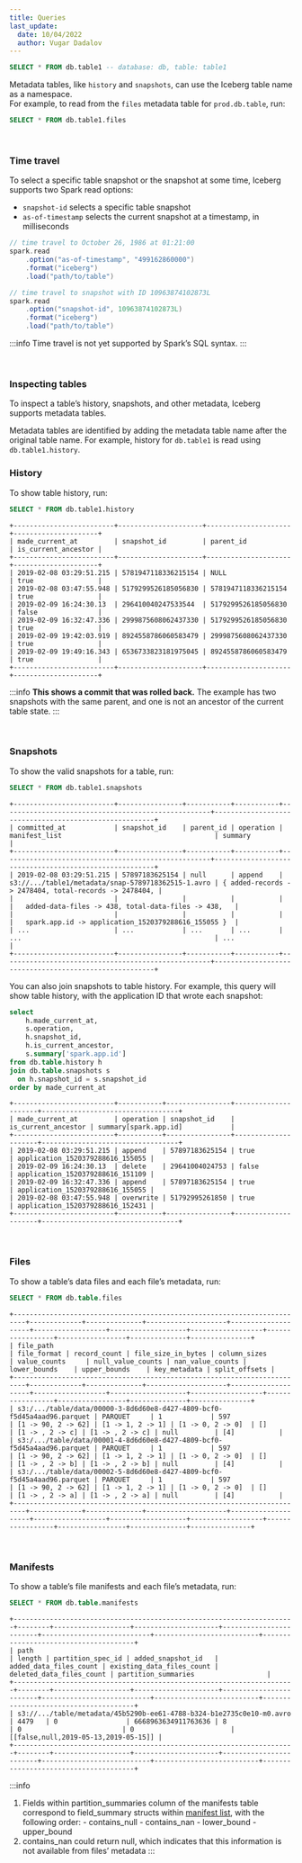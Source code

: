 ```yaml
---
title: Queries
last_update:
  date: 10/04/2022
  author: Vugar Dadalov
---
```


<!-- <head>
  <title>Iceberg tables queries</title>
  <meta
    name="description"
    content="Iceberg tables query"
  />
</head> -->

```sql
SELECT * FROM db.table1 -- database: db, table: table1
```

Metadata tables, like `history` and `snapshots`, can use the Iceberg table name as a namespace.  
For example, to read from the `files` metadata table for `prod.db.table`, run:

```sql
SELECT * FROM db.table1.files
```

<br/>

### Time travel

To select a specific table snapshot or the snapshot at some time, Iceberg supports two Spark read options:

- `snapshot-id` selects a specific table snapshot
- `as-of-timestamp` selects the current snapshot at a timestamp, in milliseconds

```scala
// time travel to October 26, 1986 at 01:21:00
spark.read
    .option("as-of-timestamp", "499162860000")
    .format("iceberg")
    .load("path/to/table")
```

```scala
// time travel to snapshot with ID 10963874102873L
spark.read
    .option("snapshot-id", 10963874102873L)
    .format("iceberg")
    .load("path/to/table")
```

:::info 
Time travel is not yet supported by Spark’s SQL syntax.
:::

<br/>


### Inspecting tables

To inspect a table’s history, snapshots, and other metadata, Iceberg supports metadata tables.

Metadata tables are identified by adding the metadata table name after the original table name. For example, history for `db.table1` is read using `db.table1.history`.

### History

To show table history, run:

```sql
SELECT * FROM db.table1.history
```

```
+-------------------------+---------------------+---------------------+---------------------+
| made_current_at         | snapshot_id         | parent_id           | is_current_ancestor |
+-------------------------+---------------------+---------------------+---------------------+
| 2019-02-08 03:29:51.215 | 5781947118336215154 | NULL                | true                |
| 2019-02-08 03:47:55.948 | 5179299526185056830 | 5781947118336215154 | true                |
| 2019-02-09 16:24:30.13  | 296410040247533544  | 5179299526185056830 | false               |
| 2019-02-09 16:32:47.336 | 2999875608062437330 | 5179299526185056830 | true                |
| 2019-02-09 19:42:03.919 | 8924558786060583479 | 2999875608062437330 | true                |
| 2019-02-09 19:49:16.343 | 6536733823181975045 | 8924558786060583479 | true                |
+-------------------------+---------------------+---------------------+---------------------+
```

:::info 
**This shows a commit that was rolled back.** The example has two snapshots with the same parent, and one is not an ancestor of the current table state.
:::

<br/>

### Snapshots

To show the valid snapshots for a table, run:

```sql
SELECT * FROM db.table1.snapshots
```

```
+-------------------------+----------------+-----------+-----------+----------------------------------------------------+-------------------------------------------------------+
| committed_at            | snapshot_id    | parent_id | operation | manifest_list                                      | summary                                               |
+-------------------------+----------------+-----------+-----------+----------------------------------------------------+-------------------------------------------------------+
| 2019-02-08 03:29:51.215 | 57897183625154 | null      | append    | s3://.../table1/metadata/snap-5789718362515-1.avro | { added-records -> 2478404, total-records -> 2478404, |
|                         |                |           |           |                                                    |   added-data-files -> 438, total-data-files -> 438,   |
|                         |                |           |           |                                                    |   spark.app.id -> application_1520379288616_155055 }  |
| ...                     | ...            | ...       | ...       | ...                                                | ...                                                   |
+-------------------------+----------------+-----------+-----------+----------------------------------------------------+-------------------------------------------------------+
```

You can also join snapshots to table history. For example, this query will show table history, with the application ID that wrote each snapshot:

```sql
select
    h.made_current_at,
    s.operation,
    h.snapshot_id,
    h.is_current_ancestor,
    s.summary['spark.app.id']
from db.table.history h
join db.table.snapshots s
  on h.snapshot_id = s.snapshot_id
order by made_current_at
```

```
+-------------------------+-----------+----------------+---------------------+----------------------------------+
| made_current_at         | operation | snapshot_id    | is_current_ancestor | summary[spark.app.id]            |
+-------------------------+-----------+----------------+---------------------+----------------------------------+
| 2019-02-08 03:29:51.215 | append    | 57897183625154 | true                | application_1520379288616_155055 |
| 2019-02-09 16:24:30.13  | delete    | 29641004024753 | false               | application_1520379288616_151109 |
| 2019-02-09 16:32:47.336 | append    | 57897183625154 | true                | application_1520379288616_155055 |
| 2019-02-08 03:47:55.948 | overwrite | 51792995261850 | true                | application_1520379288616_152431 |
+-------------------------+-----------+----------------+---------------------+----------------------------------+
```

<br/>

### Files

To show a table’s data files and each file’s metadata, run:

```sql
SELECT * FROM db.table.files
```

```
+-------------------------------------------------------------------------+-------------+--------------+--------------------+--------------------+------------------+-------------------+------------------+-----------------+-----------------+--------------+---------------+
| file_path                                                               | file_format | record_count | file_size_in_bytes | column_sizes       | value_counts     | null_value_counts | nan_value_counts | lower_bounds    | upper_bounds    | key_metadata | split_offsets |
+-------------------------------------------------------------------------+-------------+--------------+--------------------+--------------------+------------------+-------------------+------------------+-----------------+-----------------+--------------+---------------+
| s3:/.../table/data/00000-3-8d6d60e8-d427-4809-bcf0-f5d45a4aad96.parquet | PARQUET     | 1            | 597                | [1 -> 90, 2 -> 62] | [1 -> 1, 2 -> 1] | [1 -> 0, 2 -> 0]  | []               | [1 -> , 2 -> c] | [1 -> , 2 -> c] | null         | [4]           |
| s3:/.../table/data/00001-4-8d6d60e8-d427-4809-bcf0-f5d45a4aad96.parquet | PARQUET     | 1            | 597                | [1 -> 90, 2 -> 62] | [1 -> 1, 2 -> 1] | [1 -> 0, 2 -> 0]  | []               | [1 -> , 2 -> b] | [1 -> , 2 -> b] | null         | [4]           |
| s3:/.../table/data/00002-5-8d6d60e8-d427-4809-bcf0-f5d45a4aad96.parquet | PARQUET     | 1            | 597                | [1 -> 90, 2 -> 62] | [1 -> 1, 2 -> 1] | [1 -> 0, 2 -> 0]  | []               | [1 -> , 2 -> a] | [1 -> , 2 -> a] | null         | [4]           |
+-------------------------------------------------------------------------+-------------+--------------+--------------------+--------------------+------------------+-------------------+------------------+-----------------+-----------------+--------------+---------------+
```

<br/>

### Manifests

To show a table’s file manifests and each file’s metadata, run:

```sql
SELECT * FROM db.table.manifests
```

```
+----------------------------------------------------------------------+--------+-------------------+---------------------+------------------------+---------------------------+--------------------------+--------------------------------------+
| path                                                                 | length | partition_spec_id | added_snapshot_id   | added_data_files_count | existing_data_files_count | deleted_data_files_count | partition_summaries                  |
+----------------------------------------------------------------------+--------+-------------------+---------------------+------------------------+---------------------------+--------------------------+--------------------------------------+
| s3://.../table/metadata/45b5290b-ee61-4788-b324-b1e2735c0e10-m0.avro | 4479   | 0                 | 6668963634911763636 | 8                      | 0                         | 0                        | [[false,null,2019-05-13,2019-05-15]] |
+----------------------------------------------------------------------+--------+-------------------+---------------------+------------------------+---------------------------+--------------------------+--------------------------------------+
```

:::info
1. Fields within partition_summaries column of the manifests table correspond to field_summary structs within [manifest list](https://iceberg.apache.org/spec/#manifest-lists), with the following order: - contains_null - contains_nan - lower_bound - upper_bound 
2. contains_nan could return null, which indicates that this information is not available from files’ metadata
:::